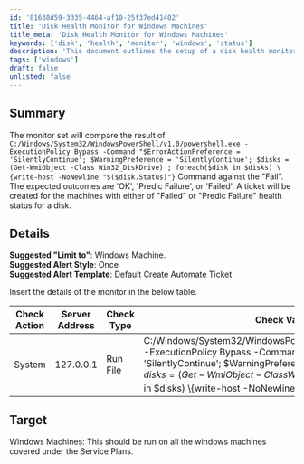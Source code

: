 ```yaml
---
id: '81638d59-3335-4464-af10-25f37ed41402'
title: 'Disk Health Monitor for Windows Machines'
title_meta: 'Disk Health Monitor for Windows Machines'
keywords: ['disk', 'health', 'monitor', 'windows', 'status']
description: 'This document outlines the setup of a disk health monitor for Windows machines, utilizing a PowerShell command to check the status of disk drives. It details the expected outcomes and the alerting mechanism for potential disk failures, ensuring timely ticket creation for maintenance.'
tags: ['windows']
draft: false
unlisted: false
---
```

## Summary

The monitor set will compare the result of `C:/Windows/System32/WindowsPowerShell/v1.0/powershell.exe -ExecutionPolicy Bypass -Command "$ErrorActionPreference = 'SilentlyContinue'; $WarningPreference = 'SilentlyContinue'; $disks = (Get-WmiObject -Class Win32_DiskDrive) ; foreach($disk in $disks) \{write-host -NoNewline "$($disk.Status)"}` Command against the "Fail". The expected outcomes are 'OK', 'Predic Failure', or 'Failed'. A ticket will be created for the machines with either of "Failed" or "Predic Failure" health status for a disk.

## Details

**Suggested "Limit to"**: Windows Machine.  
**Suggested Alert Style**: Once  
**Suggested Alert Template**: Default Create Automate Ticket  

Insert the details of the monitor in the below table.

| Check Action | Server Address | Check Type | Check Value | Comparator | Interval | Result |
|--------------|----------------|------------|-------------|------------|----------|--------|
| System       | 127.0.0.1     | Run File   | C:/Windows/System32/WindowsPowerShell/v1.0/powershell.exe -ExecutionPolicy Bypass -Command "$ErrorActionPreference = 'SilentlyContinue'; $WarningPreference = 'SilentlyContinue'; $disks = (Get-WmiObject -Class Win32_DiskDrive) ; foreach($disk in $disks) \{write-host -NoNewline "$($disk.Status)"}` | Does Not Contain | 600 | Fail |

## Target

Windows Machines: This should be run on all the windows machines covered under the Service Plans.













